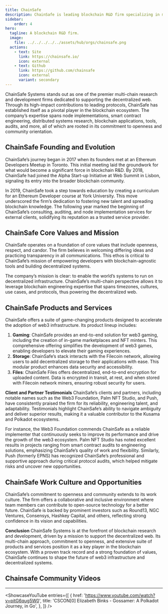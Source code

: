 ```yaml
---
title: ChainSafe
description: ChainSafe is leading blockchain R&D firm specializing in multi-chain solutions, web3 gaming, and decentralized storage for a robust web3 ecosystem.
sidebar:
    order: 4
hero:
  tagline: A blockchain R&D firm.
  image: 
    file: ../../../../../assets/hub/orgs/chainsafe.png
  actions:
    - text: Site
      link: https://chainsafe.io/
      icon: external
    - text: Github
      link: https://github.com/chainsafe
      icon: external
      variant: secondary
---
```



ChainSafe Systems stands out as one of the premier multi-chain research and development firms dedicated to supporting the decentralized web. Through its high-impact contributions to leading protocols, ChainSafe has established itself as a pivotal player in the blockchain ecosystem. The company’s expertise spans node implementations, smart contract engineering, distributed systems research, blockchain applications, tools, audits, and more, all of which are rooted in its commitment to openness and community orientation.

## ChainSafe Founding and Evolution
ChainSafe’s journey began in 2017 when its founders met at an Ethereum Developers Meetup in Toronto. This initial meeting laid the groundwork for what would become a significant force in blockchain R&amp;D. By 2018, ChainSafe had joined the Alpha Start-up Initiative at Web Summit in Lisbon, signaling its entry into the broader blockchain community.

In 2019, ChainSafe took a step towards education by creating a curriculum for an Ethereum Developer course at York University. This move underscored the firm’s dedication to fostering new talent and spreading blockchain knowledge. The following year marked the beginning of ChainSafe’s consulting, auditing, and node implementation services for external clients, solidifying its reputation as a trusted service provider.

## ChainSafe Core Values and Mission
ChainSafe operates on a foundation of core values that include openness, respect, and candor. The firm believes in welcoming differing ideas and practicing transparency in all communications. This ethos is critical to ChainSafe’s mission of empowering developers with blockchain-agnostic tools and building decentralized systems.

The company’s mission is clear: to enable the world’s systems to run on decentralized infrastructure. ChainSafe’s multi-chain perspective allows it to leverage blockchain engineering expertise that spans timezones, cultures, use cases, and protocols, thus powering the decentralized web.

## ChainSafe Products and Services
ChainSafe offers a suite of game-changing products designed to accelerate the adoption of web3 infrastructure. Its product lineup includes:
1. **Gaming**: ChainSafe provides an end-to-end solution for web3 gaming, including the creation of in-game marketplaces and NFT minters. This comprehensive offering simplifies the development of web3 games, enabling developers to elevate their gaming experiences.
2. **Storage**: ChainSafe’s stack interacts with the Filecoin network, allowing users to add decentralized storage to their applications with ease. This modular product enhances data security and accessibility.
3. **Files**: ChainSafe Files offers decentralized, end-to-end encryption for uploaded content. Data is encrypted in transit, at rest, and when stored with Filecoin network miners, ensuring robust security for users.

**Client and Partner Testimonials**
ChainSafe’s clients and partners, including notable names such as the Web3 Foundation, Palm NFT Studio, and Push, have consistently praised the firm for its reliability, engineering talent, and adaptability. Testimonials highlight ChainSafe’s ability to navigate ambiguity and deliver superior results, making it a valuable contributor to the Kusama and Polkadot ecosystems.

For instance, the Web3 Foundation commends ChainSafe as a reliable implementer that continuously seeks to improve its performance and drive the growth of the web3 ecosystem. Palm NFT Studio has noted excellent results in projects ranging from smart contract audits to engineering solutions, emphasizing ChainSafe’s quality of work and flexibility. Similarly, Push (formerly EPNS) has recognized ChainSafe’s professional and supportive approach during critical protocol audits, which helped mitigate risks and uncover new opportunities.

## ChainSafe Work Culture and Opportunities
ChainSafe’s commitment to openness and community extends to its work culture. The firm offers a collaborative and inclusive environment where team members can contribute to open-source technology for a better future. ChainSafe is backed by prominent investors such as Round13, NGC Ventures, Consensys, Hashkey Capital, and others, reflecting strong confidence in its vision and capabilities.

**Conclusion**
ChainSafe Systems is at the forefront of blockchain research and development, driven by a mission to support the decentralized web. Its multi-chain approach, commitment to openness, and extensive suite of products and services position it as a key player in the blockchain ecosystem. With a proven track record and a strong foundation of values, ChainSafe continues to shape the future of web3 infrastructure and decentralized systems.

## Chainsafe Community Videos
----------------
<ShowcaseYouTube
  entries={[
          {
      href: 'https://www.youtube.com/watch?v=pitG6qug5W0',
      title: 'CSCON[0] Elizabeth Binks - Gossamer: A Polkadot Journey, in Go',
     },
  ]}
/>